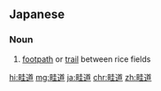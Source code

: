 ==Japanese==
{{ja-kanjitab|あぜ|みち|yomi=k}}

===Noun===
{{ja-noun|あぜみち}}

# [[footpath]] or [[trail]] between rice fields

[[hi:畦道]]
[[mg:畦道]]
[[ja:畦道]]
[[chr:畦道]]
[[zh:畦道]]
